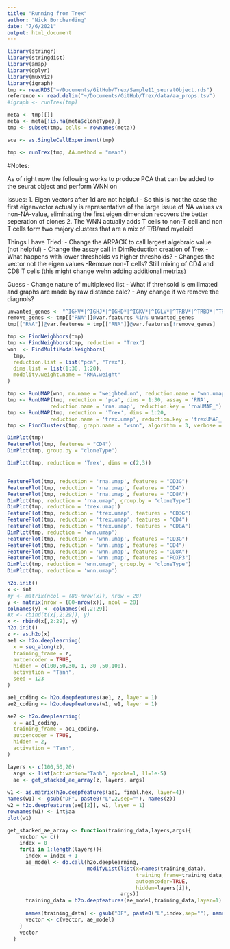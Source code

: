 ```yaml
---
title: "Running from Trex"
author: "Nick Borcherding"
date: "7/6/2021"
output: html_document
---
```


```r
library(stringr)
library(stringdist)
library(amap)
library(dplyr)
library(muxViz)
library(igraph)
tmp <- readRDS("~/Documents/GitHub/Trex/Sample11_seuratObject.rds")
reference <- read.delim("~/Documents/GitHub/Trex/data/aa_props.tsv")
#igraph <- runTrex(tmp)

meta <- tmp[[]]
meta <- meta[!is.na(meta$cloneType),]
tmp <- subset(tmp, cells = rownames(meta))

sce <- as.SingleCellExperiment(tmp)
```

```r

tmp <- runTrex(tmp, AA.method = "mean")

```

#Notes:

As of right now the following works to produce PCA that can be added to the seurat object and perform WNN on

Issues: 
1. Eigen vectors after 1d are not helpful
 - So this is not the case the first eigenvector actually is representative of the large issue of NA values vs non-NA-value, eliminating the first eigen dimension recovers the better seperation of clones
2. The WNN actually adds T cells to non-T cell and non T cells form two majory clusters that are a mix of T/B/and myeloid

Things I have Tried:
- Change the ARPACK to call largest algebraic value (not helpful)
- Change the assay call in DimReduction creation of Trex
- What happens with lower thresholds vs higher thresholds? - Changes the vector not the eigen values
-Remove non-T cells? Still mixing of CD4 and CD8 T cells (this might change wehn adding additional metrixs)

Guess
- Change nature of multiplexed list
    - What if threhsold is emilimated and graphs are made by raw distance calc?
    - Any change if we remove the diagnols?

    
```r

unwanted_genes <- "^IGHV*|^IGHJ*|^IGHD*|^IGKV*|^IGLV*|^TRBV*|^TRBD*|^TRBJ*|^TRDV*|^TRDD*|^TRDJ*|^TRAV*|^TRAJ*|^TRGV*|^TRGJ*"
remove_genes <- tmp[["RNA"]]@var.features %in% unwanted_genes
tmp[["RNA"]]@var.features = tmp[["RNA"]]@var.features[!remove_genes]

tmp <- FindNeighbors(tmp)
tmp <- FindNeighbors(tmp, reduction = "Trex")
wnn  <- FindMultiModalNeighbors(
  tmp, 
  reduction.list = list("pca", "Trex"), 
  dims.list = list(1:30, 1:20), 
  modality.weight.name = "RNA.weight"
)

tmp <- RunUMAP(wnn, nn.name = "weighted.nn", reduction.name = "wnn.umap", reduction.key = "wnnUMAP_")
tmp <- RunUMAP(tmp, reduction = 'pca', dims = 1:30, assay = 'RNA', 
              reduction.name = 'rna.umap', reduction.key = 'rnaUMAP_')
tmp <- RunUMAP(tmp, reduction = 'Trex', dims = 1:20, 
              reduction.name = 'trex.umap', reduction.key = 'trexUMAP_')
tmp <- FindClusters(tmp, graph.name = "wsnn", algorithm = 3, verbose = FALSE)

DimPlot(tmp)
FeaturePlot(tmp, features = "CD4")
DimPlot(tmp, group.by = "cloneType")

DimPlot(tmp, reduction = 'Trex', dims = c(2,3))


FeaturePlot(tmp, reduction = 'rna.umap', features = "CD3G")
FeaturePlot(tmp, reduction = 'rna.umap', features = "CD4")
FeaturePlot(tmp, reduction = 'rna.umap', features = "CD8A")
DimPlot(tmp, reduction = 'rna.umap', group.by = "cloneType")
DimPlot(tmp, reduction = 'trex.umap')
FeaturePlot(tmp, reduction = 'trex.umap', features = "CD3G")
FeaturePlot(tmp, reduction = 'trex.umap', features = "CD4")
FeaturePlot(tmp, reduction = 'trex.umap', features = "CD8A")
DimPlot(tmp, reduction = 'wnn.umap')
FeaturePlot(tmp, reduction = 'wnn.umap', features = "CD3G")
FeaturePlot(tmp, reduction = 'wnn.umap', features = "CD4")
FeaturePlot(tmp, reduction = 'wnn.umap', features = "CD8A")
FeaturePlot(tmp, reduction = 'wnn.umap', features = "FOXP3")
DimPlot(tmp, reduction = 'wnn.umap', group.by = "cloneType")
DimPlot(tmp, reduction = 'wnn.umap')
```
```r
h2o.init()
x <- int
#y <- matrix(ncol = (80-nrow(x)), nrow = 28)
y <- matrix(nrow = (80-nrow(x)), ncol = 28)
colnames(y) <- colnames(x[,2:29])
#x <- cbind(t(x[,2:29]), y)
x <- rbind(x[,2:29], y)
h2o.init()
z <- as.h2o(x)
ae1 <- h2o.deeplearning(
  x = seq_along(z), 
  training_frame = z,
  autoencoder = TRUE,
  hidden = c(100,50,30, 1, 30 ,50,100), 
  activation = "Tanh",
  seed = 123
)

ae1_coding <- h2o.deepfeatures(ae1, z, layer = 1)
ae2_coding <- h2o.deepfeatures(w1, w1, layer = 1)

ae2 <- h2o.deeplearning(
  x = ae1_coding, 
  training_frame = ae1_coding,
  autoencoder = TRUE,
  hidden = 2, 
  activation = "Tanh",
)

layers <- c(100,50,20)
  args <- list(activation="Tanh", epochs=1, l1=1e-5)
  ae <- get_stacked_ae_array(z, layers, args)
  
w1 <- as.matrix(h2o.deepfeatures(ae1, final.hex, layer=4))
names(w1) <- gsub("DF", paste0("L",2,sep=""), names(z)) 
w2 = h2o.deepfeatures(ae[[2]], w1, layer = 1)
rownames(w1) <- int$aa
plot(w1)

get_stacked_ae_array <- function(training_data,layers,args){  
    vector <- c()
    index = 0
    for(i in 1:length(layers)){    
      index = index + 1
      ae_model <- do.call(h2o.deeplearning, 
                          modifyList(list(x=names(training_data),
                                          training_frame=training_data,
                                          autoencoder=TRUE,
                                          hidden=layers[i]),
                                     args))
      training_data = h2o.deepfeatures(ae_model,training_data,layer=1)
      
      names(training_data) <- gsub("DF", paste0("L",index,sep=""), names(training_data)) 
      vector <- c(vector, ae_model)    
    }
    vector
  }
```



